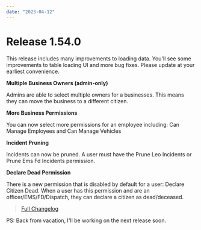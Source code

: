 ```yaml
---
date: "2023-04-12"
---
```


# Release 1.54.0

This release includes many improvements to loading data. You'll see some improvements to table loading UI and more bug fixes.
Please update at your earliest convenience.

**Multiple Business Owners (admin-only)**

Admins are able to select multiple owners for a businesses. This means they can move the business to a different citizen.

**More Business Permissions**

You can now select more permissions for an employee including: Can Manage Employees and Can Manage Vehicles

**Incident Pruning**

Incidents can now be pruned. A user must have the Prune Leo Incidents or Prune Ems Fd Incidents permission.

**Declare Dead Permission**

There is a new permission that is disabled by default for a user: Declare Citizen Dead. When a user has this permission and are an officer/EMS/FD/Dispatch, they can declare a citizen as dead/deceased.

> [Full Changelog](https://github.com/SnailyCAD/snaily-cadv4/releases/tag/1.54.0)

PS: Back from vacation, I'll be working on the next release soon.
